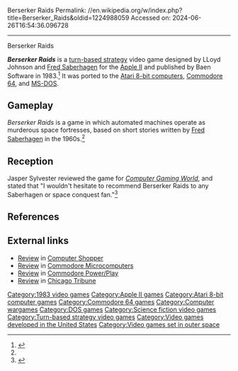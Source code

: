 Berserker Raids
Permalink: //en.wikipedia.org/w/index.php?title=Berserker_Raids&oldid=1224988059
Accessed on: 2024-06-26T16:54:36.096728



------
Berserker Raids
{{Orphan|date=September 2023}}
{{Infobox video game
| collapsible = 
| state = 
| title = Berserker Raids
| image = Berserker Raids Cover Art.jpg
| alt = 
| caption = Cover art
| developer = Berserker Works
| publisher = Baen Software
| designer = Lloyd Johnson<br/>[[Fred Saberhagen]]
| programmer = '''Apple II, MS-DOS'''<br/>Lloyd Johnson<ref name=manual/><br/>'''Atari 8-bit'''<br/>David C. Lee
| series = 
| platforms = [[Apple II series|Apple II]], [[Atari 8-bit]], [[Commodore 64]], [[MS-DOS]]
| released = '''1983:''' Apple, Atari<br/>'''1984:''' MS-DOS, C64
| genre = [[Turn-based strategy]]
| modes = [[Single-player video game|Single-player]]
}}

'''''Berserker Raids''''' is a [[turn-based strategy]] video game designed by LLoyd Johnson and [[Fred Saberhagen]] for the [[Apple II series|Apple II]] and  published by Baen Software in 1983.<ref name="manual">{{cite book |title=Berserker Raids Player's Manual |date=1983 |publisher=Baen Software |url=https://archive.org/details/berserker_raids_manual/mode/2up}}</ref> It was ported to the [[Atari 8-bit computers]], [[Commodore 64]], and [[MS-DOS]].

==Gameplay==
''Berserker Raids'' is a game in which automated machines operate as murderous space fortresses, based on short stories written by [[Fred Saberhagen]] in the 1960s.<ref name="CGW22"/>

==Reception==
Jasper Sylvester reviewed the game for ''[[Computer Gaming World]]'', and stated that "I wouldn't hesitate to recommend Berserker Raids to any Saberhagen or space conquest fan."<ref name="CGW22">{{cite magazine |last=Sylvester |first=Jasper |title=Micro-Reviews |magazine=Computer Gaming World |date=June–July 1985 |volume=1 |issue=22 |pages=34–35}}</ref>

==References==
{{Reflist}}

==External links==
*[https://archive.org/details/ComputerShopperJune1985Vol5No6AtariArticles?q=%22Berserker+Raids%22 Review] in [[Computer Shopper (US magazine)|Computer Shopper]]
*[https://archive.org/details/Commodore_MicroComputer_Issue_43_1986_Sep_Oct?q=%22Berserker+Raids%22 Review] in [[Commodore Microcomputers]]
*[https://archive.org/details/commodore-power-play-15/page/n37/mode/2up?q=%22Berserker+Raids%22 Review] in [[Commodore Power/Play]]
*[https://www.newspapers.com/clip/58245917/chicago-tribune/ Review] in [[Chicago Tribune]]

[[Category:1983 video games]]
[[Category:Apple II games]]
[[Category:Atari 8-bit computer games]]
[[Category:Commodore 64 games]]
[[Category:Computer wargames]]
[[Category:DOS games]]
[[Category:Science fiction video games]]
[[Category:Turn-based strategy video games]]
[[Category:Video games developed in the United States]]
[[Category:Video games set in outer space]]
